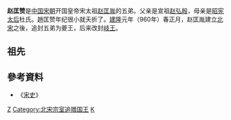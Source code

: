 '''赵匡赞'''是[[中国|中国]][[宋朝|宋朝]]开国皇帝宋太祖[[赵匡胤|赵匡胤]]的五弟。父亲是宣祖[[赵弘殷|赵弘殷]]，母亲是[[昭宪太后|昭宪太后]]杜氏。趙匡赞年纪很小就夭折了。[[建隆|建隆]]元年（960年）春正月，赵匡胤建立[[北宋|北宋]]之後，追封五弟为夔王，后来改封[[岐王|岐王]]。

==祖先==
{{Ahnentafel top|先祖}}<center>
{{ahnentafel-compact5
|boxstyle_1=background-color: #ff8000;
|boxstyle_2=background-color: #ff6700;
|boxstyle_3=background-color: #ff4e00;
|boxstyle_4=background-color: #ff3500;
|boxstyle_5=background-color: #ff1c00;
|1=（追封）'''岐王赵光赞'''
|2='''父：'''（追尊）宣祖皇帝[[赵弘殷|赵弘殷]]
|3='''母：'''[[昭宪太后|昭宪太后]]杜氏
|4='''祖父：'''（追尊）翼祖皇帝[[赵敬|赵敬]]
|5='''祖母：'''（追尊）[[简穆皇后|简穆皇后]]刘氏
|6='''外祖父：'''（追赠）太师[[杜爽|杜爽]]
|7='''外祖母：'''（追赠）太师夫人范氏
|8='''曾祖父：'''（追尊）顺祖皇帝[[赵珽|赵珽]]
|9='''曾祖母：'''（追尊）[[惠明皇后|惠明皇后]]桑氏
|10= 
|11=
|12=
|13=
|14=
|15=
|16='''高祖父：'''（追尊）僖祖皇帝[[赵朓|赵朓]]
|17='''高祖母：'''（追尊）[[文懿皇后|文懿皇后]]崔氏
|18=
|19=
|20=
|21=
|22=
|23=
|24=
|25=
|26=
|27=
|28=
|29=
|30=
|31=
}}</center>
{{ahnentafel bottom}}

==參考資料==
*《[[宋史|宋史]]》

[[Category:五代十国人物|Z]]
[[Category:北宋宗室追赠国王|Category:北宋宗室追赠国王]]
[[Category:赵姓|K]]